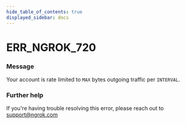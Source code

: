 ```yaml
---
hide_table_of_contents: true
displayed_sidebar: docs
---
```



# ERR_NGROK_720

### Message
Your account is rate limited to `MAX` bytes outgoing traffic per `INTERVAL`.

<ErrorDetails error='err_ngrok_720' />


### Further help
If you're having trouble resolving this error, please reach out to [support@ngrok.com](mailto:support@ngrok.com?subject=Help%20with%20ERR_NGROK_720)

